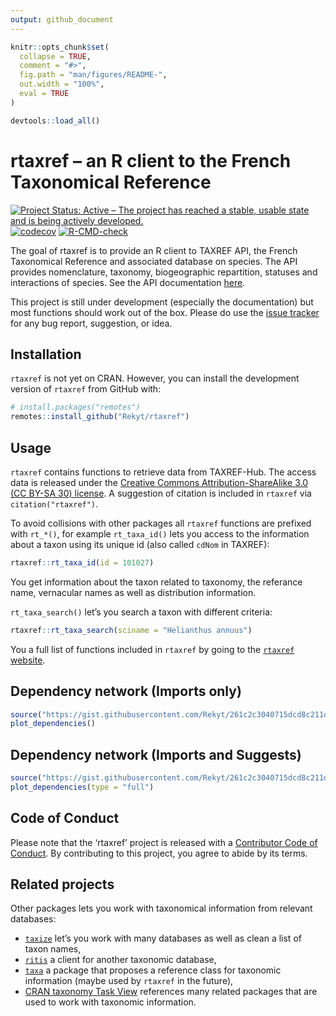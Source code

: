 ```yaml
---
output: github_document
---
```


<!-- README.md is generated from README.Rmd. Please edit that file -->

```r
knitr::opts_chunk$set(
  collapse = TRUE,
  comment = "#>",
  fig.path = "man/figures/README-",
  out.width = "100%",
  eval = TRUE
)

devtools::load_all()
```
# rtaxref – an R client to the French Taxonomical Reference

<!-- badges: start -->
[![Project Status: Active – The project has reached a stable, usable state and is being actively developed.](https://www.repostatus.org/badges/latest/active.svg)](https://www.repostatus.org/#active)
[![codecov](https://codecov.io/gh/Rekyt/rtaxref/branch/master/graph/badge.svg)](https://codecov.io/gh/Rekyt/rtaxref)
[![R-CMD-check](https://github.com/Rekyt/rtaxref/actions/workflows/R-CMD-check.yaml/badge.svg)](https://github.com/Rekyt/rtaxref/actions/workflows/R-CMD-check.yaml)
  <!-- badges: end -->

The goal of rtaxref is to provide an R client to TAXREF API,
the French Taxonomical Reference and associated database on species.
The API provides nomenclature, taxonomy, biogeographic repartition, statuses
and interactions of species. See the API documentation
[here](https://taxref.mnhn.fr/taxref-web/api/doc).

This project is still under development (especially the documentation) but most
functions should work out of the box. Please do use the
[issue tracker](https://github.com/Rekyt/rtaxref/issues) for any bug report,
suggestion, or idea.


## Installation

`rtaxref` is not yet on CRAN. However, you can install the development version of `rtaxref` from GitHub with:

```r
# install.packages("remotes")
remotes::install_github("Rekyt/rtaxref")
```

## Usage

`rtaxref` contains functions to retrieve data from TAXREF-Hub. The access data is released under the [Creative Commons Attribution-ShareAlike 3.0 (CC BY-SA 30) license](https://creativecommons.org/licenses/by-sa/3.0/). A suggestion of citation is included in `rtaxref` via `citation("rtaxref")`.

To avoid collisions with other packages all `rtaxref` functions are prefixed with `rt_*()`, for example `rt_taxa_id()` lets you access to the information about a taxon using its unique id (also called `cdNom` in TAXREF):

```r
rtaxref::rt_taxa_id(id = 101027)
```

You get information about the taxon related to taxonomy, the referance name, vernacular names as well as distribution information.

`rt_taxa_search()` let's you search a taxon with different criteria:

```r
rtaxref::rt_taxa_search(sciname = "Helianthus annuus")
```

You a full list of functions included in `rtaxref` by going to the [`rtaxref` website](https://rekyt.github.io/rtaxref).

## Dependency network (Imports only)

```r
source("https://gist.githubusercontent.com/Rekyt/261c2c3040715dcd8c211d7f5d18c9c8/raw/")
plot_dependencies()
```

## Dependency network (Imports and Suggests)

```r
source("https://gist.githubusercontent.com/Rekyt/261c2c3040715dcd8c211d7f5d18c9c8/raw/")
plot_dependencies(type = "full")
```

## Code of Conduct

Please note that the 'rtaxref' project is released with a [Contributor Code of Conduct](CODE_OF_CONDUCT.md). By contributing to this project, you agree to abide by its terms.

## Related projects

Other packages lets you work with taxonomical information from relevant databases:

- [`taxize`](https://github.com/ropensci/taxize) let's you work with many databases as well as clean a list of taxon names,
- [`ritis`](https://github.com/ropensci/ritis) a client for another taxonomic database,
- [`taxa`](https://github.com/ropensci/taxa) a package that proposes a reference class for taxonomic information (maybe used by `rtaxref` in the future),
- [CRAN taxonomy Task View](https://github.com/ropensci/taxonomy) references many related packages that are used to work with taxonomic information.
